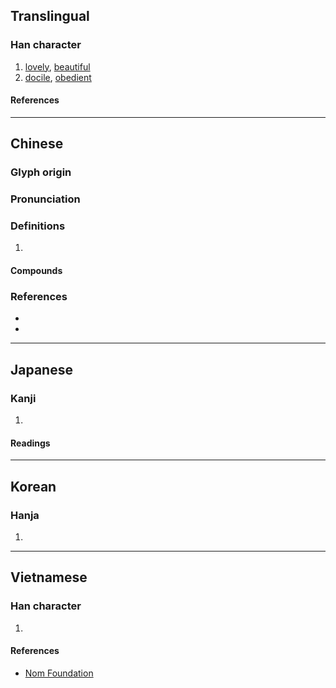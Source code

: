 {{also|娈}}
{{character info}}
==Translingual==

===Han character===
{{Han char|rn=38|rad=女|as=19|sn=22|canj=VFV|four=22401|ids=⿱䜌女}}

# [[lovely]], [[beautiful]]
# [[docile]], [[obedient]]

====References====
{{Han ref|kx=0274.230|dkj=06912|dj=0542.410|hdz=21091.080|uh=5B4C}}

----

==Chinese==
{{zh-forms|s=娈}}

===Glyph origin===
{{Han etym}}

===Pronunciation===
{{zh-pron
|m=孌
|c=lyun5,lyun2
|mc=y
|oc=y
|cat=
}}

===Definitions===
{{zh-hanzi}}

# {{rfdef|zh}}

====Compounds====
{{zh-der|婉孌|孌童|蕃孌}}

===References===
* {{R:twedu|B00729}}
* {{R:yue:Hanzi}}

----

==Japanese==

===Kanji===
{{ja-kanji|grade=|rs=女19}}

# {{rfdef|ja|sort=女19}}

====Readings====
{{ja-readings
|goon=ばん, まん
|kanon=れん, らん
|kun=したう-, すなお-, みめよ-い
}}

----

==Korean==

===Hanja===
{{ko-hanja|련}}

# {{rfdef|ko|sort=女19}}

----

==Vietnamese==

===Han character===
{{vi-readings|rs=女19|reading=luyến}}

# {{rfdef|vi|sort=女19}}

====References====
* [http://nomfoundation.org/common/nom_details.php?codepoint=5b4c Nom Foundation]
